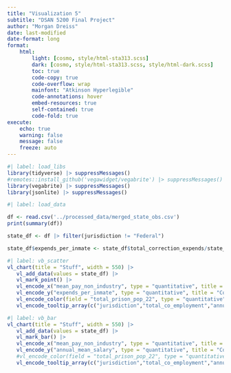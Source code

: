 ```yaml
---
title: "Visualization 5"
subtitle: "DSAN 5200 Final Project"
author: "Morgan Dreiss"
date: last-modified
date-format: long
format:
    html: 
        light: [cosmo, style/html-sta313.scss]
        dark: [cosmo, style/html-sta313.scss, style/html-dark.scss]
        toc: true
        code-copy: true
        code-overflow: wrap
        mainfont: "Atkinson Hyperlegible"
        code-annotations: hover
        embed-resources: true
        self-contained: true
        code-fold: true
execute:
    echo: true
    warning: false
    message: false
    freeze: auto
---
```


```r
#| label: load_libs
library(tidyverse) |> suppressMessages()
#remotes::install_github('vegawidget/vegabrite') |> suppressMessages()
library(vegabrite) |> suppressMessages()
library(jsonlite) |> suppressMessages()
```

```r
#| label: load_data

df <- read.csv('../processed_data/merged_state_obs.csv')
print(summary(df))

state_df <- df |> filter(jurisdiction != "Federal")
```
```r
state_df$expends_per_inmate <- state_df$total_correction_expends/state_df$total_prison_pop_22

```



```r
#| label: vb_scatter
vl_chart(title = "Stuff", width = 550) |>
   vl_add_data(values = state_df) |>
   vl_mark_point() |>
   vl_encode_x("mean_pay_non_industry", type = "quantitative", title = "Mean pay for prison workers") |>
   vl_encode_y("expends_per_inmate", type = "quantitative", title = "Corrections Expenditures Per Inmate") |>
   vl_encode_color(field = "total_prison_pop_22", type = "quantitative", bin= TRUE) |>
   vl_encode_tooltip_array(c("jurisdiction","total_co_employment","annual_mean_salary"))
```


```r
#| label: vb_bar
vl_chart(title = "Stuff", width = 550) |>
   vl_add_data(values = state_df) |>
   vl_mark_bar() |>
   vl_encode_x("mean_pay_non_industry", type = "quantitative", title = "Mean pay for prison workers") |>
   vl_encode_y("annual_mean_salary", type = "quantitative", title = "Corrections Expenditures Per Inmate") |>
   #vl_encode_color(field = "total_prison_pop_22", type = "quantitative", bin= TRUE) |>
   vl_encode_tooltip_array(c("jurisdiction","total_co_employment","annual_mean_salary"))
```
